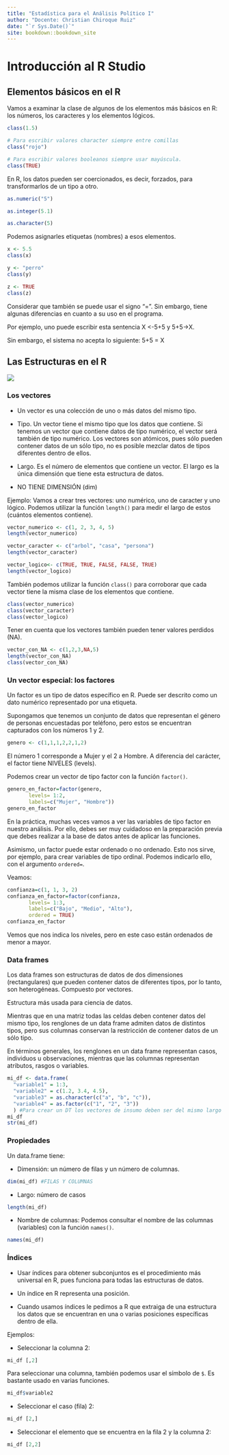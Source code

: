 ```yaml
--- 
title: "Estadística para el Análisis Político I"
author: "Docente: Christian Chiroque Ruiz"
date: "`r Sys.Date()`"
site: bookdown::bookdown_site
---
```


# Introducción al R Studio

## Elementos básicos en el R

Vamos a examinar la clase de algunos de los elementos más básicos en R: los números, los caracteres y los elementos lógicos. 

```r
class(1.5)

# Para escribir valores character siempre entre comillas
class("rojo") 

# Para escribir valores booleanos siempre usar mayúscula.
class(TRUE) 
```

En R, los datos pueden ser coercionados, es decir, forzados, para transformarlos de un tipo a otro.

```r
as.numeric("5")

as.integer(5.1)

as.character(5)
```

Podemos asignarles etiquetas (nombres) a esos elementos.

```r
x <- 5.5
class(x)

y <- "perro"
class(y)

z <- TRUE
class(z)
```


Considerar que también se puede usar el signo "=". Sin embargo, tiene algunas diferencias en cuanto a su uso en el programa. 

Por ejemplo, uno puede escribir esta sentencia X <-5+5 y
5+5->X. 

Sin embargo, el sistema no acepta lo siguiente: 5+5 = X


## Las Estructuras en el R

![](http://venus.ifca.unican.es/Rintro/_images/dataStructuresNew.png)

### Los vectores

- Un vector es una colección de uno o más datos del mismo tipo.

- Tipo. Un vector tiene el mismo tipo que los datos que contiene. Si tenemos un vector que contiene datos de tipo numérico, el vector será también de tipo numérico. Los vectores son atómicos, pues sólo pueden contener datos de un sólo tipo, no es posible mezclar datos de tipos diferentes dentro de ellos.

- Largo. Es el número de elementos que contiene un vector. El largo es la única dimensión que tiene esta estructura de datos.

- NO TIENE DIMENSIÓN (dim)

Ejemplo: Vamos a crear tres vectores: uno numérico, uno de caracter y uno lógico. Podemos utilizar la función `length()` para medir el largo de estos (cuántos elementos contiene).

```r
vector_numerico <- c(1, 2, 3, 4, 5)
length(vector_numerico)
```

```r
vector_caracter <- c("arbol", "casa", "persona")
length(vector_caracter)
```

```r
vector_logico<- c(TRUE, TRUE, FALSE, FALSE, TRUE)
length(vector_logico)
```

También podemos utilizar la función `class()` para corroborar que cada vector tiene la misma clase de los elementos que contiene.

```r
class(vector_numerico)
class(vector_caracter)
class(vector_logico)
```

Tener en cuenta que los vectores también pueden tener valores perdidos (NA). 

```r
vector_con_NA <- c(1,2,3,NA,5)  
length(vector_con_NA)
class(vector_con_NA)
```

### Un vector especial: los factores

Un factor es un tipo de datos específico en R. Puede ser descrito como un dato numérico representado por una etiqueta.

Supongamos que tenemos un conjunto de datos que representan el género de personas encuestadas por teléfono, pero estos se encuentran capturados con los números 1 y 2.

```r
genero <- c(1,1,1,2,2,1,2)
```

El número 1 corresponde a Mujer y el 2 a Hombre. A diferencia del carácter, el factor tiene NIVELES (levels).

Podemos crear un vector de tipo factor con la función `factor()`.

```r
genero_en_factor=factor(genero, 
       levels= 1:2,
       labels=c("Mujer", "Hombre"))
genero_en_factor
```
En la práctica, muchas veces vamos a ver las variables de tipo factor en nuestro análisis. Por ello, debes ser muy cuidadoso en la preparación previa que debes realizar a la base de datos antes de aplicar las funciones. 

Asimismo, un factor puede estar ordenado o no ordenado. Esto nos sirve, por ejemplo, para crear variables de tipo ordinal. Podemos indicarlo ello, con el argumento `ordered=`.

Veamos:

```r
confianza=c(1, 1, 3, 2)
confianza_en_factor=factor(confianza, 
       levels= 1:3,
       labels=c("Bajo", "Medio", "Alto"), 
       ordered = TRUE)
confianza_en_factor
```
Vemos que nos indica los niveles, pero en este caso están ordenados de menor a mayor. 


### Data frames

Los data frames son estructuras de datos de dos dimensiones (rectangulares) que pueden contener datos de diferentes tipos, por lo tanto, son heterogéneas. Compuesto por vectores. 

Estructura más usada para ciencia de datos. 

Mientras que en una matriz todas las celdas deben contener datos del mismo tipo, los renglones de un data frame admiten datos de distintos tipos, pero sus columnas conservan la restricción de contener datos de un sólo tipo.

En términos generales, los renglones en un data frame representan casos, individuos u observaciones, mientras que las columnas representan atributos, rasgos o variables.

```r
mi_df <- data.frame(
  "variable1" = 1:3, 
  "variable2" = c(1.2, 3.4, 4.5),
  "variable3" = as.character(c("a", "b", "c")),
  "variable4" = as.factor(c("1", "2", "3"))
  ) #Para crear un DT los vectores de insumo deben ser del mismo largo
mi_df
str(mi_df)
```
### Propiedades

Un data.frame tiene:

- Dimensión: un número de filas y un número de columnas. 

```r
dim(mi_df) #FILAS Y COLUMNAS
```

- Largo: número de casos

```r
length(mi_df)
```
- Nombre de columnas: Podemos consultar el nombre de las columnas (variables) con la función `names()`.

```r
names(mi_df) 
```


### Índices

- Usar índices para obtener subconjuntos es el procedimiento más universal en R, pues funciona para todas las estructuras de datos.

- Un índice en R representa una posición.

- Cuando usamos índices le pedimos a R que extraiga de una estructura los datos que se encuentran en una o varias posiciones específicas dentro de ella.


Ejemplos:

- Seleccionar la columna 2:

```r
mi_df [,2]
```
Para seleccionar una columna, también podemos usar el símbolo de `$`. Es bastante usado en varias funciones. 

```r
mi_df$variable2
```
- Seleccionar el caso (fila) 2:

```r
mi_df [2,]
```

- Seleccionar el elemento que se encuentra en la fila 2 y la columna 2:

```r
mi_df [2,2]
```

